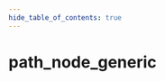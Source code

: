 ```yaml
---
hide_table_of_contents: true
---
```


<!---
!!!!!!
THIS PAGE IS AUTOGENERATED FROM GAME FGD DEFINITIONS!
DO NOT EDIT MANUALLY!
!!!!!!

In order to make edits, you can make an annotation file in /fgd_dump_overrides
-->


# path_node_generic



<Tabs queryString="game">
    
<TabItem value="cs2" label="Counter-Strike 2">
    <CS2Page />
</TabItem>

<TabItem value="dota2" label="Dota 2">
    <DOTA2Page />
</TabItem>

</Tabs>
